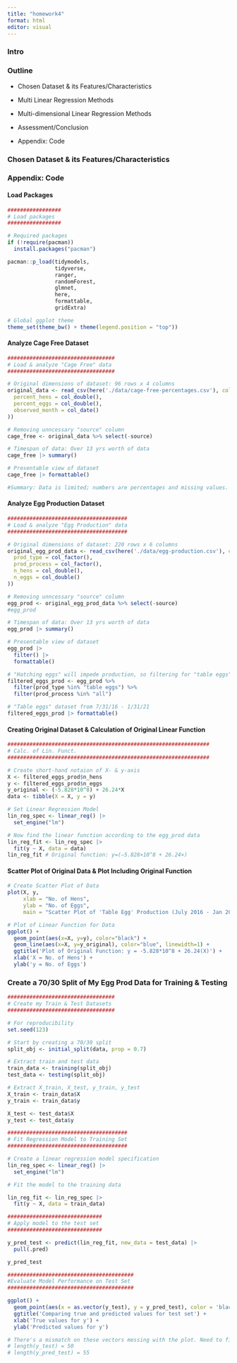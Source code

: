 ```yaml
---
title: "homework4"
format: html
editor: visual
---
```


### Intro

### Outline

-   Chosen Dataset & its Features/Characteristics

-   Multi Linear Regression Methods

-   Multi-dimensional Linear Regression Methods

-   Assessment/Conclusion

-   Appendix: Code

### Chosen Dataset & its Features/Characteristics

### Appendix: Code

#### Load Packages

```r

#################
# Load packages
#################

# Required packages
if (!require(pacman))
  install.packages("pacman")

pacman::p_load(tidymodels,
               tidyverse,
               ranger,
               randomForest,
               glmnet,
               here,
               formattable,
               gridExtra)

# Global ggplot theme
theme_set(theme_bw() + theme(legend.position = "top"))
```

#### Analyze Cage Free Dataset

```r
##################################
# Load & analyze "Cage Free" data
##################################

# Original dimensions of dataset: 96 rows x 4 columns
original_data <- read_csv(here('./data/cage-free-percentages.csv'), col_types = cols(observed_month = col_date(),
  percent_hens = col_double(),
  percent_eggs = col_double(),
  observed_month = col_date()
))

# Removing unncessary "source" column
cage_free <- original_data %>% select(-source)

# Timespan of data: Over 13 yrs worth of data
cage_free |> summary()

# Presentable view of dataset
cage_free |> formattable()

#Summary: Data is limited; numbers are percentages and missing values.
```

#### Analyze Egg Production Dataset

```r
######################################
# Load & analyze "Egg Production" data
######################################

# Original dimensions of dataset: 220 rows x 6 columns
original_egg_prod_data <- read_csv(here('./data/egg-production.csv'), col_types = cols(observed_month = col_date(),
  prod_type = col_factor(),
  prod_process = col_factor(),
  n_hens = col_double(),
  n_eggs = col_double()
))

# Removing unncessary "source" column
egg_prod <- original_egg_prod_data %>% select(-source)
#egg_prod

# Timespan of data: Over 13 yrs worth of data
egg_prod |> summary()

# Presentable view of dataset
egg_prod |> 
  filter() |>
  formattable()

# "Hatching eggs" will impede production, so filtering for "table eggs" 
filtered_eggs_prod <- egg_prod %>%
  filter(prod_type %in% "table eggs") %>%
  filter(prod_process %in% "all")

# "Table eggs" dataset from 7/31/16 - 1/31/21
filtered_eggs_prod |> formattable()
```

#### Creating Original Dataset & Calculation of Original Linear Function

```r
################################################################
# Calc. of Lin. Funct.
################################################################

# Create short-hand notaion of X- & y-axis
X <- filtered_eggs_prod$n_hens
y <- filtered_eggs_prod$n_eggs
y_original <- (-5.828*10^8) + 26.24*X
data <- tibble(X = X, y = y)

# Set Linear Regression Model
lin_reg_spec <- linear_reg() |>
  set_engine("lm")

# Now find the linear function according to the egg_prod data
lin_reg_fit <- lin_reg_spec |>
  fit(y ~ X, data = data)
lin_reg_fit # Original function: y=(−5.828×10^8 + 26.24×)
```

#### Scatter Plot of Original Data & Plot Including Original Function

```r

# Create Scatter Plot of Data
plot(X, y,
     xlab = "No. of Hens", 
     ylab = "No. of Eggs",
     main = "Scatter Plot of 'Table Egg' Production (July 2016 - Jan 2021)")

# Plot of Linear Function for Data
ggplot() +
  geom_point(aes(x=X, y=y), color="black") +
  geom_line(aes(x=X, y=y_original), color="blue", linewidth=1) +
  ggtitle('Plot of Original Function: y = -5.828*10^8 + 26.24(X)') +
  xlab('X = No. of Hens') +
  ylab('y = No. of Eggs')
```

### Create a 70/30 Split of My Egg Prod Data for Training & Testing

```r
##################################
# Create my Train & Test Datasets
##################################

# For reproducibility
set.seed(123)

# Start by creating a 70/30 split
split_obj <- initial_split(data, prop = 0.7)

# Extract train and test data
train_data <- training(split_obj)
test_data <- testing(split_obj)

# Extract X_train, X_test, y_train, y_test
X_train <- train_data$X
y_train <- train_data$y

X_test <- test_data$X
y_test <- test_data$y
```

```r

######################################
# Fit Regression Model to Training Set
######################################

# Create a linear regression model specification
lin_reg_spec <- linear_reg() |>
  set_engine("lm")

# Fit the model to the training data

lin_reg_fit <- lin_reg_spec |> 
  fit(y ~ X, data = train_data)
```

```r
##############################
# Apply model to the test set
##############################

y_pred_test <- predict(lin_reg_fit, new_data = test_data) |> 
  pull(.pred)

y_pred_test
```

```r
########################################
#Evaluate Model Performance on Test Set
########################################

ggplot() + 
  geom_point(aes(x = as.vector(y_test), y = y_pred_test), color = 'black') +
  ggtitle('Comparing true and predicted values for test set') +
  xlab('True values for y') +
  ylab('Predicted values for y')

# There's a mismatch on these vectors messing with the plot. Need to fix this:
# length(y_test) = 50
# length(y_pred_test) = 55
```
